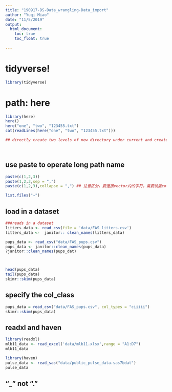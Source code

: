 ```yaml
---
title: "190917-DS-Data_wrangling-Data_import"
author: "Yuqi Miao"
date: "11/5/2019"
output:
  html_document:
    toc: true
    toc_float: true
    
---
```

# tidyverse!
```r
library(tidyverse)
```

# path: here

```r
library(here)
here()
here("one", "two", "123455.txt") 
cat(readLines(here("one", "two", "123455.txt")))

## directly create two levels of new directory under current and create the files, and let the path go to this direction.




```

## use paste to operate long path name

```r
paste(c(1,2,3))
paste(1,2,3,sep = ",") 
paste(c(1,2,3),collapse = ",") ## 注意区分，要连接vector内的字符，需要设置collapse

list.files("~")
```


## load in a dataset
```r
###reads in a dataset
litters_data <- read_csv(file = 'data/FAS_litters.csv')
litters_data <-  janitor:: clean_names(litters_data)

pups_data <- read_csv("data/FAS_pups.csv")
pups_data <- janitor::clean_names(pups_data)
?janitor::clean_names(pups_dat)



head(pups_data)
tail(pups_data)
skimr::skim(pups_data)

```

## specify the col_class
```r
pups_data = read_csv("data/FAS_pups.csv", col_types = "ciiiii")
skimr::skim(pups_data)
```

## readxl and haven

```r
library(readxl)
mlb11_data <- read_excel('data/mlb11.xlsx',range = "A1:D7")
mlb11_data
```

```r
library(haven)
pulse_data <- read_sas("data/public_pulse_data.sas7bdat")
pulse_data
```

## "_" not "."




